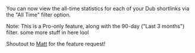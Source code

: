You can now view the all-time statistics for each of your Dub shortlinks via the "All Time" filter option.

Note: This is a Pro-only feature, along with the 90-day ("Last 3 months") filter. some more stuff in here lool

Shoutout to [Matt](https://twitter.com/mattrdec) for the feature request!
